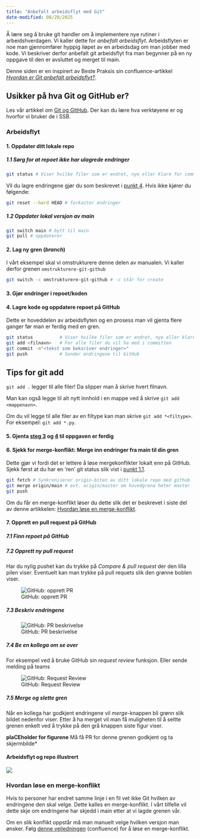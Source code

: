 ```yaml
---
title: "Anbefalt arbeidsflyt med Git"
date-modified: 08/28/2025
---
```



Å lære seg å bruke git handler om å implementere nye rutiner i arbeidshverdagen. Vi kaller dette for *anbefalt arbeidsflyt*. Arbeidsflyten er noe man gjennomfører hyppig iløpet av en arbeidsdag om man jobber med kode. Vi beskriver derfor anbefalt git arbeidsflyt fra man begynner på en ny oppgave til den er avsluttet og merget til main.

Denne siden er en inspirert av Beste Praksis sin confluence-artikkel [*Hvordan er Git anbefalt arbeidsflyt?*](https://statistics-norway.atlassian.net/wiki/spaces/BEST/pages/3206283277/Hvordan+er+anbefalt+git+arbeidsflyt).



::: {.callout-tip}
# Usikker på hva Git og GitHub er?
Les vår artikkel om [Git og GitHub](git-og-github.qmd). Der kan du lære hva verktøyene er og hvorfor vi bruker de i SSB.
:::

### Arbeidsflyt

#### 1. Oppdater ditt lokale repo

##### 1.1 Sørg for at repoet ikke har ulagrede endringer 
```.bash
git status # Viser hvilke filer som er endret, nye eller klare for commit
```
Vil du lagre endringene gjør du som beskrevet i [punkt 4](git-arbeidsflyt.qmd#lagre-kode-og-oppdatere-repoet-på-github). Hvis ikke kjører du følgende:

```.bash
git reset --hard HEAD # forkaster endringer
```
##### 1.2 Oppdater lokal versjon av main
```.bash
git switch main # bytt til main
git pull # oppdaterer
```

#### 2. Lag ny gren (*branch*)

I vårt eksempel skal vi omstrukturere denne delen av manualen. Vi kaller derfor grenen `omstrukturere-git-github`

```.bash
git switch -c omstrukturere-git-github # -c står for create
```

#### 3. Gjør endringer i repoet/koden

#### 4. Lagre kode og oppdatere repoet på GitHub

Dette er hoveddelen av arbeidsflyten og en prosess man vil gjenta flere ganger før man er ferdig med en gren.

```.bash
git status          # Viser hvilke filer som er endret, nye eller klare for commit
git add <filnavn>   # For alle filer du vil ha med i committen
git commit -m"<tekst som beksriver endringer>" 
git push            # Sender endringene til GitHub
```

::: {.callout-tip}
# Tips for git add
`git add .` legger til alle filer! Da slipper man å skrive hvert filnavn.

Man kan også legge til alt nytt innhold i en mappe ved å skrive `git add <mappenavn>`.

Om du vil legge til alle filer av en filtype kan man skrive `git add *<filtype>`. For eksempel: `git add *.py`.
:::

#### 5. Gjenta [steg 3](git-arbeidsflyt.qmd#gjør-endringer-i-repoetkoden) og [4](git-arbeidsflyt.qmd#lagre-kode-og-oppdatere-repoet-på-github) til oppgaven er ferdig

#### 6. Sjekk for merge-konflikt: Merge inn endringer fra main til din gren

Dette gjør vi fordi det er lettere å løse mergekonflikter lokalt enn på GitHub. Sjekk først at du har en 'ren' git status slik vist i [punkt 1.1](git-arbeidsflyt.qmd#sørg-for-at-repoet-ikke-har-ulagrede-endringer).

```.bash
git fetch # Synkroniserer origin-biten av ditt lokale repo med github
git merge origin/main # evt. origin/master om hovedgrena heter master
git push
```

Om du får en merge-konflikt løser du dette slik det er beskrevet i siste del av denne artikkelen: [Hvordan løse en merge-konflikt](git-arbeidsflyt.qmd#hvordan-løse-en-merge-konflikt). 

#### 7. Opprett en pull request på GitHub

##### 7.1 Finn repoet på GitHub

##### 7.2 Opprett ny pull request

Har du nylig pushet kan du trykke på *Compare & pull request* der den lilla pilen  viser. Eventuelt kan man trykke på pull requets slik den grønne boblen viser.

![GitHub: opprett PR](../images/git-arbeidsflyt/github-pr1.png)

##### 7.3 Beskriv endringene
![GitHub: PR beskrivelse](../images/git-arbeidsflyt/github-pr2.png)


##### 7.4 Be en kollega om se over 

For eksempel ved å bruke GitHub sin *request review* funksjon. Eller sende melding på teams 

![GitHub: Request Review](../images/git-arbeidsflyt/github-pr3.png)

##### 7.5 Merge og slette gren

Når en kollega har godkjent endringene vil *merge*-knappen bli grønn slik bildet nedenfor viser. Etter å ha merget vil man få muligheten til å seltte grenen enkelt ved å trykke på den grå knappen siste figur viser.

**plaCEholder for figurene** Må få PR for denne grenen godkjent og ta skjermbilde*


#### Arbeidsflyt og repo illustrert

![](../images/git-arbeidsflyt/git-arbeidsflyt-tegning.png)

### Hvordan løse en merge-konflikt

Hvis to personer har endret samme linje i en fil vet ikke Git hvilken av endringene den skal velge. Dette kalles en merge-konflikt. I vårt tilfelle vil dette skje om endringene har skjedd i main etter at vi lagde grenen vår.

Om en slik konflikt oppstår må man manuelt velge hvilken versjon man ønsker. Følg [denne veiledningen](https://statistics-norway.atlassian.net/wiki/spaces/BEST/pages/2951905285/Hvordan+l+se+en+merge-konflikt) (confluence) for å løse en merge-konflikt. 